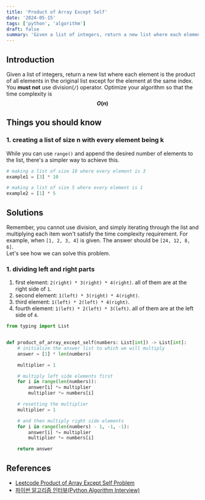 ```yaml
---
title: 'Product of Array Except Self'
date: '2024-05-15'
tags: ['python', 'algorithm']
draft: false
summary: 'Given a list of integers, return a new list where each element is the product of all elements in the original list except for the element at the same index.'
---
```


## Introduction
Given a list of integers, return a new list where each element is the product of all elements in the original list except for the element at the same index.  
You **must not** use division(`/`) operator.  Optimize your algorithm so that the time complexity is **$$O(n)$$** 

## Things you should know
### 1. creating a list of size n with every element being k
While you can use `range()` and append the desired number of elements to the list, there's a simpler way to achieve this.
```python:main.py
# making a list of size 10 where every element is 3
example1 = [3] * 10

# making a list of size 5 where every element is 1
example2 = [1] * 5
```

## Solutions
Remember, you cannot use division, and simply iterating through the list and multiplying each item won't satisfy the time complexity requirement.
For example, when `[1, 2, 3, 4]` is given. The answer should be `[24, 12, 8, 6]`.  
Let's see how we can solve this problem.

### 1. dividing left and right parts
1. first element: `2(right) * 3(right) * 4(right)`. all of them are at the right side of `1`.
2. second element: `1(left) * 3(right) * 4(right)`. 
3. third element: `1(left) * 2(left) * 4(right)`. 
4. fourth element: `1(left) * 2(left) * 3(left)`. all of them are at the left side of `4`.

```python:main.py
from typing import List


def product_of_array_except_self(numbers: List[int]) -> List[int]:
    # initialize the answer list to which we will multiply
    answer = [1] * len(numbers)

    multiplier = 1

    # multiply left side elements first
    for i in range(len(numbers)):
        answer[i] *= multiplier
        multiplier *= numbers[i]

    # resetting the multiplier
    multiplier = 1

    # and then multiply right side elements
    for i in range(len(numbers) - 1, -1, -1):
        answer[i] *= multiplier
        multiplier *= numbers[i]

    return answer
```




## References

- [Leetcode Product of Array Except Self Problem](https://leetcode.com/problems/product-of-array-except-self)
- [파이썬 알고리즘 인터뷰(Python Algorithm Interview)](https://www.aladin.co.kr/shop/wproduct.aspx?ItemId=245495826)
